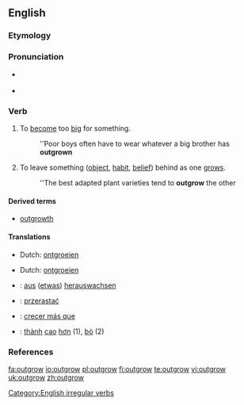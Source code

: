 ==English==

===Etymology===
{{prefix|out|grow}}

===Pronunciation===
* {{a|UK}} {{IPA|/ˌaʊtˈgɹəʊ/}} {{SAMPA|/%aUt"gr@U/}}
* {{a|US}} {{IPA|/ˌɑʊtˈɡroʊ/}}

===Verb===
{{en-verb|outgrows|outgrowing|outgrew|outgrown}}

# {{transitive}} To [[become]] too [[big]] for something.
#:''Poor boys often have to wear whatever a big brother has '''outgrown'''
# {{transitive}} To leave something ([[object]], [[habit]], [[belief]]) behind as one [[grows]].
#:''The best adapted plant varieties tend to '''outgrow''' the other

====Derived terms====
* [[outgrowth]]

====Translations====
{{trans-top|to become too big for something}}
* Dutch: [[ontgroeien]]
{{trans-mid}}
{{trans-bottom}}

{{trans-top|to leave something behind as one grows}}
* Dutch: [[ontgroeien]]
{{trans-mid}}
{{trans-bottom}}

{{checktrans-top}}
* {{ttbc|German}}: [[aus]] ([[etwas]]) [[herauswachsen]]
* {{ttbc|Polish}}: [[przerastać]]
* {{ttbc|Spanish}}: [[crecer más que]]
* {{ttbc|Vietnamese}}: [[thành#Vietnamese|thành]] [[cao#Vietnamese|cao]] [[hơn]] (1), [[bỏ]] (2)
{{bottom}}

===References===
{{R:Century 1911}}
{{R:Webster 1913}}

[[Category:English irregular verbs]]

[[fa:outgrow]]
[[io:outgrow]]
[[pl:outgrow]]
[[fi:outgrow]]
[[te:outgrow]]
[[vi:outgrow]]
[[uk:outgrow]]
[[zh:outgrow]]